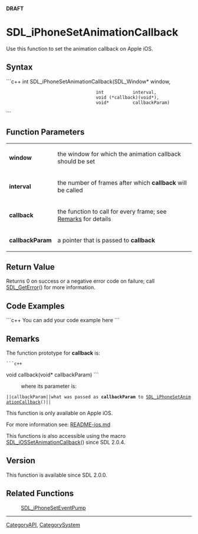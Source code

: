 '''DRAFT'''

<!-- #You will need to remove the line #acl All:read above in order to be able to save the new page.  Do not remove any other content above this comment.  You may delete this comment before you save. -->

<!-- #*^*^*^*^*See http://wiki.libsdl.org/moin.cgi/SGFunctions for details on editing this page*^*^*^*^* -->


= SDL_iPhoneSetAnimationCallback =
Use this function to set the animation callback on Apple iOS.




== Syntax ==
```c++
int SDL_iPhoneSetAnimationCallback(SDL_Window*   window,
                                   int           interval,
                                   void (*callback)(void*),
                                   void*         callbackParam)
```


== Function Parameters ==
{|
|'''window'''
|the window for which the animation callback should be set
|-
|'''interval'''
|the number of frames after which '''callback''' will be called
|-
|'''callback'''
|the function to call for every frame; see [[#Remarks|Remarks]] for details
|-
|'''callbackParam'''
|a pointer that is passed to '''callback'''
|}


== Return Value ==
Returns 0 on success or a negative error code on failure; call [[SDL_GetError]]() for more information.


== Code Examples ==
```c++
You can add your code example here
```

<!-- #Leave this section as-is unless you have a code example to put in.  In that case, replace You can add your code example here with your code example following the Style Guide instructions.  Leave the rest of the markup alone and delete this comment. -->


== Remarks ==
The function prototype for '''callback''' is:
 ```c++
void callback(void* callbackParam)
```
: where its parameter is:
 ||<code>callbackParam</code>||what was passed as '''callbackParam''' to [[SDL_iPhoneSetAnimationCallback]]()||

This function is only available on Apple iOS.

For more information see: [https://hg.libsdl.org/SDL/file/default/docs/README-ios.md README-ios.md]

This functions is also accessible using the macro [[SDL_iOSSetAnimationCallback]]() since SDL 2.0.4.

== Version ==
This function is available since SDL 2.0.0.


== Related Functions ==
:[[SDL_iPhoneSetEventPump]]
<!-- #Remove this section if empty -->

----
[[CategoryAPI]], [[CategorySystem]]
<!-- #See the Style Guide for instructions on editing the footer. -->
